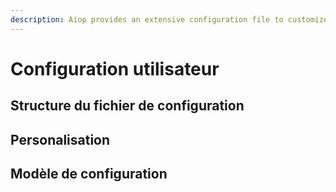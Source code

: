 ```yaml
---
description: Aiop provides an extensive configuration file to customize the behavior of the application for a user.
---
```


# Configuration utilisateur


## Structure du fichier de configuration


## Personalisation


## Modèle de configuration

